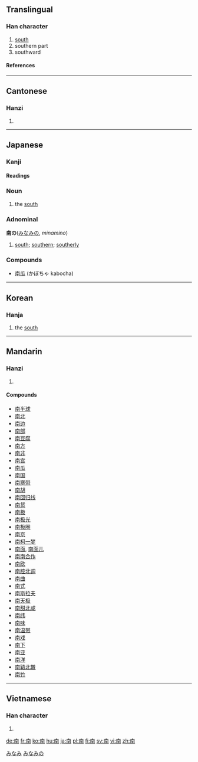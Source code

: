 ==Translingual==
{{Han stroke| The top-most horizontal stroke is done, from left to right.  The top-most vertical stroke is done, from top to bottom.  The left-most vertical stroke is done, from top to bottom.  The horizontal line that's second from the top, the right-most vertical line and the small line at the end of it are done as one stroke, from top-left going clockwise.  The small diagonal stroke on the left is done, from top-left to bottom-right.  The small diagonal stroke on the right is done, from top-right to bottom-left.  The horizontal stroke that's second from the bottom is done, from left to right.  The bottom-most horizontal stroke is done, from left to right.  The remaining vertical stroke is done, from left to right.}}
===Han character===
{{Han char|rad=十|as=07|sn=9|four=4022<sub>7</sub>|canj=十月廿十 (JBTJ)}}
# [[south]]
# southern part
# southward
====References====
{{Han ref|kx=0157.050|dkj=02750|dj=0357.080|hdz=10065.020|uh=5357|ud=21335|bh=AB6E|bd=43886}}
----
==Cantonese==
===Hanzi===
{{yue-hanzi|jyut=|y=naam4}}
# {{defn|Cantonese}}
----
== Japanese ==
[[Category:1000_Japanese_basic_words|みなみ]]
===Kanji===
{{ja-kanji|grade=2|rs=十07}}
====Readings====
{{ja-readings|goon=[[なん]] (nan)|kanyoon=[[な]] (na)|kanon=[[だん]] (dan)|kun=[[みなみ]] (minami)}}

=== Noun ===
{{ja-noun|k|hira=みなみ|rom=minami}}
# the [[south]]

=== Adnominal ===
'''南の'''([[みなみ]]の, ''minamino'')
# [[south]]; [[southern]]; [[southerly]]

===Compounds===
*[[南瓜]] (かぼちゃ kabocha)

[[Category:Japanese adnominals|みなみの]]
----

==Korean==
===Hanja===
{{ko-hanja|hangeul=남|rv=nam|mr=nam|y=nam|eumhun=남녘|ehrv=namnyeok|ehmr=namnyŏk|ehy=namnyekh}}
#the [[south]]
----

==Mandarin==
===Hanzi===
{{cmn-hanzi|pin=[[nán]] ([[nan2]]), [[nā]] ([[na1]])|wg=nan<sup>2</sup>}}
# {{defn|Mandarin}}

====Compounds====
*[[南半球]]
*[[南北]]
*[[南边]]
*[[南部]]
*[[南豆腐]]
*[[南方]]
*[[南非]]
*[[南宫]]
*[[南瓜]]
*[[南国]]
*[[南寒带]]
*[[南胡]]
*[[南回归线]]
*[[南货]]
*[[南极]]
*[[南极光]]
*[[南极圈]]
*[[南京]]
*[[南柯一梦]]
*[[南面]], [[南面儿]]
*[[南南合作]]
*[[南欧]]
*[[南腔北调]]
*[[南曲]]
*[[南式]]
*[[南斯拉夫]]
*[[南天极]]
*[[南甜北咸]]
*[[南纬]]
*[[南味]]
*[[南温带]]
*[[南戏]]
*[[南下]]
*[[南亚]]
*[[南洋]]
*[[南辕北辙]]
*[[南竹]]
----
==Vietnamese==
===Han character===
{{vi-hantu|nam}}
# {{defn|Vietnamese}}

[[de:南]]
[[fr:南]]
[[ko:南]]
[[hu:南]]
[[ja:南]]
[[pl:南]]
[[fi:南]]
[[sv:南]]
[[vi:南]]
[[zh:南]]
